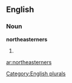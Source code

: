 
==English==

===Noun===
'''northeasterners'''

# {{plural of|[[northeasterner]]}}

[[Category:English plurals]]

[[ar:northeasterners]]